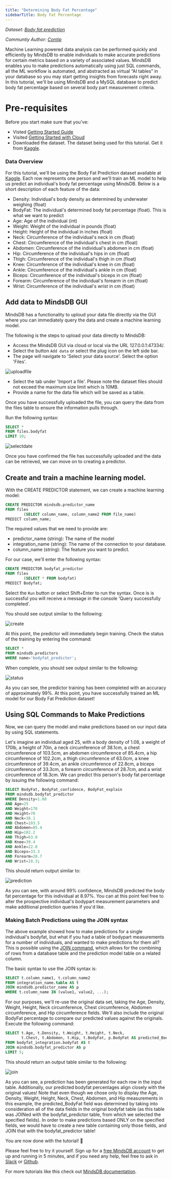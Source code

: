 ```yaml
---
title: "Determining Body Fat Percentage"
sidebarTitle: Body Fat Percentage
---
```


_Dataset:
[Body fat prediction](https://www.kaggle.com/fedesoriano/body-fat-prediction-dataset)_

_Communtiy Author: [Contip](https://github.com/contip)_

Machine Learning powered data analysis can be performed quickly and efficiently
by MindsDB to enable individuals to make accurate predictions for certain
metrics based on a variety of associated values. MindsDB enables you to make
predictions automatically using just SQL commands, all the ML workflow is
automated, and abstracted as virtual “AI tables” in your database so you may
start getting insights from forecasts right away. In this tutorial, we'll be
using MindsDB and a MySQL database to predict body fat percentage based on
several body part measurement criteria.

# Pre-requisites

Before you start make sure that you've:

- Visted [Getting Started Guide](/info)
- Visited [Getting Started with Cloud](/setup/cloud)
- Downloaded the dataset. The dataset being used for this tutorial. Get it from
  [Kaggle](https://www.kaggle.com/fedesoriano/body-fat-prediction-dataset).

### Data Overview

For this tutorial, we'll be using the Body Fat Prediction dataset available at
[Kaggle](https://www.kaggle.com/fedesoriano/body-fat-prediction-dataset). Each
row represents one person and we'll train an ML model to help us predict an
individual's body fat percentage using MindsDB. Below is a short description of
each feature of the data:

- Density: Individual's body density as determined by underwater weighing
  (float)
- BodyFat: The individual's determined body fat percentage (float). This is what
  we want to predict
- Age: Age of the individual (int)
- Weight: Weight of the individual in pounds (float)
- Height: Height of the individual in inches (float)
- Neck: Circumference of the individual's neck in cm (float)
- Chest: Circumference of the individual's chest in cm (float)
- Abdomen: Circumference of the individual's abdomen in cm (float)
- Hip: Circumference of the individual's hips in cm (float)
- Thigh: Circumference of the individual's thigh in cm (float)
- Knee: Circumference of the individual's knee in cm (float)
- Ankle: Circumference of the individual's ankle in cm (float)
- Biceps: Circumference of the individual's biceps in cm (float)
- Forearm: Circumference of the individual's forearm in cm (float)
- Wrist: Circumference of the individual's wrist in cm (float)

## Add data to MindsDB GUI

MindsDB has a functionality to uploud your data file directly via the GUI where
you can immediately query the data and create a machine learning model.

The following is the steps to upload your data directly to MindsDB:

- Access the MindsDB GUI via cloud or local via the URL 127.0.0.1:47334/.
- Select the button `Add data` or select the plug icon on the left side bar.
- The page will navigate to 'Select your data source'. Select the option
  'Files'.

![uploadfile](/assets/sql/tutorials/bodyfat/upload_file.png)

- Select the tab under 'Import a file'. Please note the dataset files should not
  exceed the maximum size limit which is 10MB.
- Provide a name for the data file which will be saved as a table.

Once you have successfully uploaded the file, you can query the data from the
files table to ensure the information pulls through.

Run the following syntax:

```sql
SELECT *
FROM files.bodyfat
LIMIT 10;
```

![selectdate](/assets/sql/tutorials/bodyfat/selectdata.png)

Once you have confirmed the file has successfully uploaded and the data can be
retrieved, we can move on to creating a predictor.

## Create and train a machine learning model.

With the CREATE PREDICTOR statement, we can create a machine learning model:

```sql
CREATE PREDICTOR mindsdb.predictor_name
FROM files
        (SELECT column_name, column_name2 FROM file_name)
PREDICT column_name;
```

The required values that we need to provide are: ​

- predictor_name (string): The name of the model
- integration_name (string): The name of the connection to your database.
- column_name (string): The feature you want to predict.

For our case, we'll enter the following syntax:

```sql
CREATE PREDICTOR bodyfat_predictor
FROM files
        (SELECT * FROM bodyfat)
PREDICT Bodyfat;
```

Select the `Run` button or select Shift+Enter to run the syntax. Once is is
successful you will receive a message in the console 'Query successfully
completed'.

You should see output similar to the following:

![create](/assets/sql/tutorials/bodyfat/create.png)

At this point, the predictor will immediately begin training. Check the status
of the training by entering the command:

```sql
SELECT *
FROM mindsdb.predictors
WHERE name='bodyfat_predictor';
```

When complete, you should see output similar to the following:

![status](/assets/sql/tutorials/bodyfat/status.png)

As you can see, the predictor training has been completed with an accuracy of
approximately 99%. At this point, you have successfully trained an ML model for
our Body Fat Prediction dataset!

## Using SQL Commands to Make Predictions

Now, we can query the model and make predictions based on our input data by
using SQL statements.

Let's imagine an individual aged 25, with a body density of 1.08, a weight of
170lb, a height of 70in, a neck circumference of 38.1cm, a chest circumference
of 103.5cm, an abdomen circumference of 85.4cm, a hip circumference of 102.2cm,
a thigh circumference of 63.0cm, a knee circumference of 39.4cm, an ankle
circumference of 22.8cm, a biceps circumference of 33.3cm, a forearm
circumference of 28.7cm, and a wrist circumference of 18.3cm. We can predict
this person's body fat percentage by issuing the following command:

```sql
SELECT BodyFat, BodyFat_confidence, BodyFat_explain
FROM mindsdb.bodyfat_predictor
WHERE Density=1.08
AND Age=25
AND Weight=170
AND Height=70
AND Neck=38.1
AND Chest=103.5
AND Abdomen=85.4
AND Hip=102.2
AND Thigh=63.0
AND Knee=39.4
AND Ankle=22.8
AND Biceps=33.3
AND Forearm=28.7
AND Wrist=18.3;
```

This should return output similar to:

![prediction](/assets/sql/tutorials/bodyfat/prediction.png)

As you can see, with around 99% confidence, MindsDB predicted the body fat
percentage for this individual at 8.97%. You can at this point feel free to
alter the prospective individual's bodypart measurement parameters and make
additional prediction queries if you'd like.

### Making Batch Predictions using the JOIN syntax

The above example showed how to make predictions for a single individual's
bodyfat, but what if you had a table of bodypart measurements for a number of
individuals, and wanted to make predictions for them all? This is possible using
the [JOIN command](https://docs.mindsdb.com/sql/api/join/), which allows for the
combining of rows from a database table and the prediction model table on a
related column.

The basic syntax to use the JOIN syntax is:

```sql
SELECT t.column_name1, t.column_name2
FROM integration_name.table AS t
JOIN mindsdb.predictor_name AS p
WHERE t.column_name IN (value1, value2, ...);
```

For our purposes, we'll re-use the original data set, taking the Age, Density,
Weight, Height, Neck circumference, Chest circumference, Abdomen circumference,
and Hip circumference fields. We'll also include the original BodyFat percentage
to compare our predicted values against the originals. Execute the following
command:

```sql
SELECT t.Age, t.Density, t.Weight, t.Height, t.Neck,
       t.Chest, t.Abdomen, t.Hip, t.BodyFat, p.BodyFat AS predicted_BodyFat
FROM bodyfat_integration.bodyfat AS t
JOIN mindsdb.bodyfat_predictor AS p
LIMIT 5;
```

This should return an output table similar to the following:

![join](/assets/sql/tutorials/bodyfat/join.png)

As you can see, a prediction has been generated for each row in the input table.
Additionally, our predicted bodyfat percentages align closely with the original
values! Note that even though we chose only to display the Age, Density, Weight,
Height, Neck, Chest, Abdomen, and Hip measurements in this example, the
predicted_BodyFat field was determined by taking into consideration all of the
data fields in the original bodyfat table (as this table was JOINed with the
bodyfat_predictor table, from which we selected the specified fields). In order
to make predictions based ONLY on the specified fields, we would have to create
a new table containing only those fields, and JOIN that with the
bodyfat_predictor table!

You are now done with the tutorial! 🎉

Please feel free to try it yourself. Sign up for a
[free MindsDB account](https://cloud.mindsdb.com) to get up and running in 5
minutes, and if you need any help, feel free to ask in
[Slack](https://join.slack.com/t/mindsdbcommunity/shared_invite/zt-o8mrmx3l-5ai~5H66s6wlxFfBMVI6wQ)
or [Github](https://github.com/mindsdb/mindsdb/discussions).

For more tutorials like this check out
[MindsDB documentation](https://docs.mindsdb.com/).
